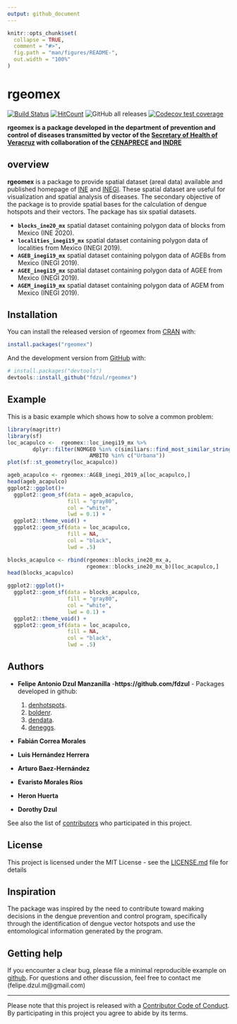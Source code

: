 ```yaml
---
output: github_document
---
```


<!-- README.md is generated from README.Rmd. Please edit that file -->

```r
knitr::opts_chunk$set(
  collapse = TRUE,
  comment = "#>",
  fig.path = "man/figures/README-",
  out.width = "100%"
)
```

# **rgeomex**
[![Build Status](https://travis-ci.com/fdzul/rgeomex.svg?branch=main)](https://travis-ci.com/fdzul/rgeomex) 
[![HitCount](http://hits.dwyl.com/fdzul/rgeomex.svg)](http://hits.dwyl.com/fdzul/rgeomex)
![GitHub all releases](https://img.shields.io/github/downloads/fdzul/rgeomex/total)
[![Codecov test coverage](https://codecov.io/gh/fdzul/rgeomex/branch/master/graph/badge.svg)](https://codecov.io/gh/fdzul/rgeomex?branch=master)

**rgeomex is a package developed in the department of prevention and control of diseases transmitted by vector of the [Secretary of Health of Veracruz](https://www.ssaver.gob.mx/) with collaboration of the [CENAPRECE](https://www.gob.mx/salud/cenaprece) and [INDRE](https://www.gob.mx/salud/acciones-y-programas/instituto-de-diagnostico-y-referencia-epidemiologicos-mision-vision-y-politica-de-calidad-181639?state=published)** 

## **overview**

**rgeomex** is a package to provide spatial dataset (areal data) available and published homepage of [INE](https://pautas.ine.mx/transparencia/mapas/) and [INEGI](https://www.inegi.org.mx/temas/mg). These spatial dataset are useful for visualization and spatial analysis of diseases. The secondary objective of the package is to provide spatial bases for the calculation of dengue hotspots and their vectors. The package has six spatial datasets.

  - **`blocks_ine20_mx`** spatial dataset containing polygon data of blocks from Mexico (INE 2020).
  - **`localities_inegi19_mx`** spatial dataset containing polygon data of localities from Mexico (INEGI 2019).
  - **`AGEB_inegi19_mx`** spatial dataset containing polygon data of AGEBs from Mexico (INEGI 2019).
  - **`AGEE_inegi19_mx`** spatial dataset containing polygon data of AGEE from Mexico (INEGI 2019).
  - **`AGEM_inegi19_mx`** spatial dataset containing polygon data of AGEM from Mexico (INEGI 2019).



## Installation

You can install the released version of rgeomex from [CRAN](https://CRAN.R-project.org) with:

``` r
install.packages("rgeomex")
```

And the development version from [GitHub](https://github.com/) with:

``` r
# install.packages("devtools")
devtools::install_github("fdzul/rgeomex")
```
## Example

This is a basic example which shows how to solve a common problem:

```r
library(magrittr)
library(sf)
loc_acapulco <-  rgeomex::loc_inegi19_mx %>%
        dplyr::filter(NOMGEO %in% c(similiars::find_most_similar_string("Acapulco de Juarez", unique(NOMGEO))) &
                          AMBITO %in% c("Urbana"))
plot(sf::st_geometry(loc_acapulco))

ageb_acapulco <- rgeomex::AGEB_inegi_2019_a[loc_acapulco,]
head(ageb_acapulco)
ggplot2::ggplot()+
  ggplot2::geom_sf(data = ageb_acapulco,
                   fill = "gray80",
                   col = "white",
                   lwd = 0.1) +
  ggplot2::theme_void() +
  ggplot2::geom_sf(data = loc_acapulco,
                   fill = NA,
                   col = "black",
                   lwd = .5)

blocks_acapulco <- rbind(rgeomex::blocks_ine20_mx_a,
                         rgeomex::blocks_ine20_mx_b)[loc_acapulco,]
head(blocks_acapulco)

ggplot2::ggplot()+
  ggplot2::geom_sf(data = blocks_acapulco,
                   fill = "gray80",
                   col = "white",
                   lwd = 0.1) +
  ggplot2::theme_void() +
  ggplot2::geom_sf(data = loc_acapulco,
                   fill = NA,
                   col = "black",
                   lwd = .5)

```

## Authors

* **Felipe Antonio Dzul Manzanilla** -**https://github.com/fdzul** - Packages developed in github:

  1) [denhotspots](https://github.com/fdzul/denhotspots). 
  2) [boldenr](https://github.com/fdzul/boldenr). 
  3) [dendata](https://github.com/fdzul/dendata).
  4) [deneggs](https://github.com/fdzul/deneggs).

* **Fabián Correa Morales**
* **Luis Hernández Herrera**
* **Arturo Baez-Hernández**
* **Evaristo Morales Ríos**
* **Heron Huerta**
* **Dorothy Dzul**



See also the list of [contributors](https://github.com/fdzul/geomex/contributors) who participated in this project.

## License

This project is licensed under the MIT License - see the [LICENSE.md](LICENSE.md) file for details


## Inspiration

The package was inspired by the need to contribute toward making decisions in the dengue prevention and control program, specifically through the identification of dengue vector hotspots and use the entomological information generated by the program.

## Getting help

If you encounter a clear bug, please file a minimal reproducible example
on [github](https://github.com/fdzul/rgeomex/issues). For questions
and other discussion, feel free to contact me (felipe.dzul.m@gmail.com)

-----

Please note that this project is released with a [Contributor Code of
Conduct](https://dplyr.tidyverse.org/CODE_OF_CONDUCT). By participating
in this project you agree to abide by its terms.
